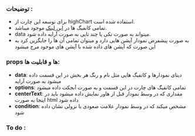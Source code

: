<!-- DonutChart.stories.mdx -->


<Meta title="COMPONENTS/Molecules/DonutChart/Docs" />


### توضیحات :
- برای توسعه این چارت از highChart استفاده شده است.
-  تمامی کانفیگ ها در [این لینک](https://api.highcharts.com/highcharts/) موجود میباشد.
- data میتواند به صورت تکی یا چند تایی به صورت آرایه داده شود.
- به صورت پیشفرض نمودار آپشن هایی دارد و میتوان تمامی آن ها را جایگزین کرد به این صورت که آپشن های داده شده با آپشن های موجود مرج میشود

### props ها و قابلیت ها:

- **data**: دیتای نمودارها و کانفیگ هایی مثل نام و رنگ هر بخش در این قسمت داده میشود به صورت آرایه
- **options**: تمامی کانفیگ های چارت در این قسمت و به صورت آبجکت داده میشود
- **centerText**: مقداری که در وسط نمودار قبل از هاور نمایش داده میشود باید در اینجا به صورت html داده شود
- **condition**: مشخص میکند که در وسط نمودار علامت صعودی یا نزولی نشان داده شود


### To do :
